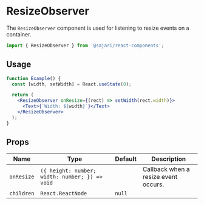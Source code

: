 
<SEO
  title="ResizeObserver"
  scope="Components"
  description="The ResizeObserver component is used for listening to resize events on a container."
/>

# ResizeObserver

The `ResizeObserver` component is used for listening to resize events on a container.

```js
import { ResizeObserver } from '@sajari/react-components';
```

## Usage

```jsx
function Example() {
  const [width, setWidth] = React.useState(0);

  return (
    <ResizeObserver onResize={(rect) => setWidth(rect.width)}>
      <Text>{`Width: ${width}`}</Text>
    </ResizeObserver>
  );
}
```

## Props

| Name       | Type                                           | Default | Description                          |
| ---------- | ---------------------------------------------- | ------- | ------------------------------------ |
| `onResize` | `({ height: number; width: number; }) => void` |         | Callback when a resize event occurs. |
| `children` | `React.ReactNode`                              | `null`  |                                      |
